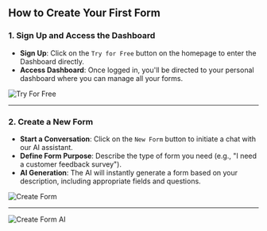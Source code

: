 ## How to Create Your First Form

### 1. Sign Up and Access the Dashboard

- **Sign Up**: Click on the `Try for Free` button on the homepage to enter the Dashboard directly.
- **Access Dashboard**: Once logged in, you'll be directed to your personal dashboard where you can manage all your forms.

![Try For Free](/images/try_for_free.png)

---

### 2. Create a New Form

- **Start a Conversation**: Click on the `New Form` button to initiate a chat with our AI assistant.
- **Define Form Purpose**: Describe the type of form you need (e.g., "I need a customer feedback survey").
- **AI Generation**: The AI will instantly generate a form based on your description, including appropriate fields and questions.

![Create Form](/images/create_form.png)

---

![Create Form AI](/images/create_form_ai.png)




